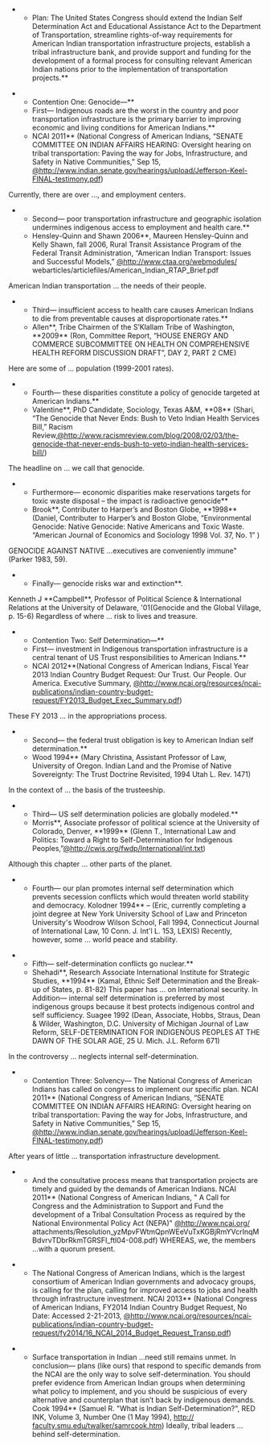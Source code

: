 **Plan: The United States Congress should extend the Indian Self Determination Act and Educational Assistance Act to the Department of Transportation, streamline rights-of-way requirements for American Indian transportation infrastructure projects, establish a tribal infrastructure bank, and provide support and funding for the development of a formal process for consulting relevant American Indian nations prior to the implementation of transportation projects.**

**Contention One: Genocide—**
**First— Indigenous roads are the worst in the country and poor transportation infrastructure is the primary barrier to improving economic and living conditions for American Indians.**
**NCAI 2011** (National Congress of American Indians, “SENATE COMMITTEE ON INDIAN AFFAIRS HEARING: Oversight hearing on tribal transportation: Paving the way for Jobs, Infrastructure, and Safety in Native Communities,” Sep 15, [[@http://www.indian.senate.gov/hearings/upload/Jefferson-Keel-FINAL-testimony.pdf]])
Currently, there are over …, and employment centers.

**Second— poor transportation infrastructure and geographic isolation undermines indigenous access to employment and health care.**
**Hensley-Quinn and Shawn 2006**, Maureen Hensley-Quinn and Kelly Shawn, fall 2006, Rural Transit Assistance Program of the Federal Transit Administration, “American Indian Transport: Issues and Successful Models,” [[@http://www.ctaa.org/webmodules/]] webarticles/articlefiles/American_Indian_RTAP_Brief.pdf
American Indian transportation … the needs of their people.

**Third— insufficient access to health care causes American Indians to die from preventable causes at disproportionate rates.**
**Allen**, Tribe Chairmen of the S’Klallam Tribe of Washington, **2009** (Ron, Committee Report, “HOUSE ENERGY AND COMMERCE SUBCOMMITTEE ON HEALTH ON COMPREHENSIVE HEALTH REFORM DISCUSSION DRAFT”, DAY 2, PART 2 CME)
Here are some of … population (1999-2001 rates).

**Fourth— these disparities constitute a policy of genocide targeted at American Indians.**
**Valentine**, PhD Candidate, Sociology, Texas A&M, **08** (Shari, “The Genocide that Never Ends: Bush to Veto Indian Health Services Bill,” Racism Review,[[@http://www.racismreview.com/blog/2008/02/03/the-genocide-that-never-ends-bush-to-veto-indian-health-services-bill/]])
The headline on … we call that genocide.

**Furthermore— economic disparities make reservations targets for toxic waste disposal – the impact is radioactive genocide**
**Brook**, Contributer to Harper’s and Boston Globe, **1998** (Daniel, Contributer to Harper’s and Boston Globe, “Environmental Genocide: Native Genocide: Native Americans and Toxic Waste. “American Journal of Economics and Sociology 1998 Vol. 37, No. 1” )
GENOCIDE AGAINST NATIVE …executives are conveniently immune" (Parker 1983, 59).

**Finally— genocide risks war and extinction**.
Kenneth J **Campbell**, Professor of Political Science & International Relations at the University of Delaware, '01(Genocide and the Global Village, p. 15-6)
Regardless of where … risk to lives and treasure.

**Contention Two: Self Determination—**
**First— investment in Indigenous transportation infrastructure is a central tenant of US Trust responsibilities to American Indians.**
**NCAI 2012**(National Congress of American Indians, Fiscal Year 2013 Indian Country Budget Request: Our Trust. Our People. Our America. Executive Summary, [[@http://www.ncai.org/resources/ncai-publications/indian-country-budget-request/FY2013_Budget_Exec_Summary.pdf]])
These FY 2013 … in the appropriations process.

**Second— the federal trust obligation is key to American Indian self determination.**
**Wood 1994** (Mary Christina, Assistant Professor of Law, University of Oregon. Indian Land and the Promise of Native Sovereignty: The Trust Doctrine Revisited, 1994 Utah L. Rev. 1471)
In the context of … the basis of the trusteeship.

**Third— US self determination policies are globally modeled.**
**Morris**, Associate professor of political science at the University of Colorado, Denver, **1999** (Glenn T., International Law and Politics: Toward a Right to Self-Determination for Indigenous Peoples,”[[@http://cwis.org/fwdp/International/int.txt]])
Although this chapter … other parts of the planet.

**Fourth— our plan promotes internal self determination which prevents secession conflicts which would threaten world stability and democracy. Kolodner 1994** – (Eric, currently completing a joint degree at New York University School of Law and Princeton University's Woodrow Wilson School, Fall 1994, Connecticut Journal of International Law, 10 Conn. J. Int'l L. 153, LEXIS) Recently, however, some … world peace and stability.

**Fifth— self-determination conflicts go nuclear.**
**Shehadi**, Research Associate International Institute for Strategic Studies, **1994** (Kamal, Ethnic Self Determination and the Break-up of States, p. 81-82) This paper has … on International security. In Addition— internal self determination is preferred by most indigenous groups because it best protects indigenous control and self sufficiency. Suagee 1992 (Dean, Associate, Hobbs, Straus, Dean & Wilder, Washington, D.C. University of Michigan Journal of Law Reform, SELF-DETERMINATION FOR INDIGENOUS PEOPLES AT THE DAWN OF THE SOLAR AGE, 25 U. Mich. J.L. Reform 671)
In the controversy … neglects internal self-determination.

**Contention Three: Solvency— The National Congress of American Indians has called on congress to implement our specific plan. NCAI 2011** (National Congress of American Indians, “SENATE COMMITTEE ON INDIAN AFFAIRS HEARING: Oversight hearing on tribal transportation: Paving the way for Jobs, Infrastructure, and Safety in Native Communities,” Sep 15, [[@http://www.indian.senate.gov/hearings/upload/Jefferson-Keel-FINAL-testimony.pdf]])
After years of little … transportation infrastructure development.

**And the consultative process means that transportation projects are timely and guided by the demands of American Indians. NCAI 2011** (National Congress of American Indians, " A Call for Congress and the Administration to Support and Fund the development of a Tribal Consultation Process as required by the National Environmental Policy Act (NEPA)" [[@http://www.ncai.org/]] attachments/Resolution_yzMpvFWtmQpnWEeVuTxKGBjRmYVcrInqMBdvrvTDbrRkmTGRSFI_ftl04-008.pdf) WHEREAS, we, the members …with a quorum present.

**The National Congress of American Indians, which is the largest consortium of American Indian governments and advocacy groups, is calling for the plan, calling for improved access to jobs and health through infrastructure investment. NCAI 2013** (National Congress of American Indians, FY2014 Indian Country Budget Request, No Date: Accessed 2-21-2013, [[@http://www.ncai.org/resources/ncai-publications/indian-country-budget-request/fy2014/16_NCAI_2014_Budget_Request_Transp.pdf]])

**Surface transportation in Indian ...need still remains unmet. In conclusion— plans (like ours) that respond to specific demands from the NCAI are the only way to solve self-determination. You should prefer evidence from American Indian groups when determining what policy to implement, and you should be suspicious of every alternative and counterplan that isn’t back by indigenous demands. Cook 1994** (Samuel R. "What is Indian Self-Determination?", RED INK, Volume 3, Number One (1 May 1994), http:// [[@http://faculty.smu.edu/twalker/samrcook.htm|faculty.smu.edu/twalker/samrcook.htm]]) Ideally, tribal leaders ... behind self-determination.